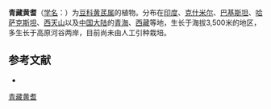 {{Speciesbox
| name = 青藏黄耆
| status = 
| status_system = 
| image =
| genus = Astragalus
| species = peduncularis
| authority = Royle
}}

'''青藏黄耆'''（[[学名|学名]]：{{lang|la|''Astragalus peduncularis''}}）为[[豆科|豆科]][[黄芪属|黄芪属]]的植物。分布在[[印度|印度]]、[[克什米尔|克什米尔]]、[[巴基斯坦|巴基斯坦]]、[[哈萨克斯坦|哈萨克斯坦]]、[[西天山|西天山]]以及[[中国大陆|中国大陆]]的[[青海|青海]]、[[西藏|西藏]]等地，生长于海拔3,500米的地区，多生长于高原河谷两岸，目前尚未由人工引种栽培。

== 参考文献 ==
<div class="references-small">
* {{cite web| url =http://www.bioinfo.cn/db05/KmzwSpecies.php?action=view&id=15766| title =青藏黄耆| work =《中国高等植物数据库全库》| publisher =中国科学院微生物研究所| author =昆明植物研究所| accessdate =2009-02-24| deadurl =yes| archiveurl =https://web.archive.org/web/20160305065816/http://www.bioinfo.cn/db05/KmzwSpecies.php?action=view&id=15766| archivedate =2016-03-05}}
</div>
{{Taxonbar|from=Q15228099}}

[[Category:黄芪属|青藏黄耆]]


{{植物小作品}}